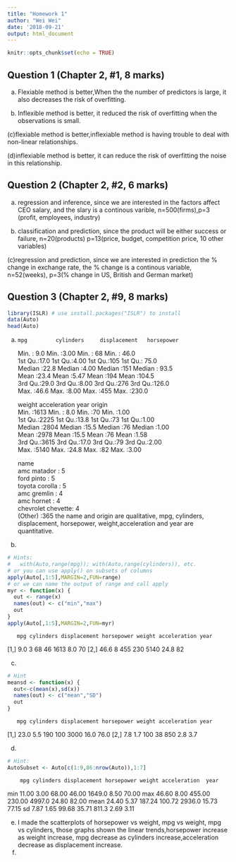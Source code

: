 ```yaml
---
title: "Homework 1"
author: "Wei Wei"
date: '2018-09-21'
output: html_document
---
```


```r
knitr::opts_chunk$set(echo = TRUE)
```

## Question 1 (Chapter 2, #1, 8 marks)

(a) Flexiable method is better,When the the number of predictors is large, it also decreases the risk of overfitting.

(b) Inflexible method is better, it reduced the risk of overfitting when the observations is small.

(c)flexiable method is better,inflexiable method is having trouble to deal with non-linear relationships.

(d)inflexiable method is better, it can reduce the risk of overfitting the noise in this relationship.

## Question 2 (Chapter 2, #2, 6 marks)

(a) regression and inference, since we are interested in the factors affect CEO salary, and the slary is a continous varible, n=500(firms),p=3 (profit, employees, industry)

(b) classification and prediction, since the product will be either success or failure, n=20(products) p=13(price, budget, competition price, 10 other variables)

(c)regression and prediction,  since we are interested in prediction the % change in exchange rate, the % change is a continous variable, n=52(weeks), p=3(% change in US, British and German market)

## Question 3 (Chapter 2, #9, 8 marks)

```r
library(ISLR) # use install.packages("ISLR") to install
data(Auto)
head(Auto)
```

(a)
       mpg         cylinders     displacement   horsepower   
  Min.   : 9.0   Min.   :3.00   Min.   : 68   Min.   : 46.0  
  1st Qu.:17.0   1st Qu.:4.00   1st Qu.:105   1st Qu.: 75.0  
  Median :22.8   Median :4.00   Median :151   Median : 93.5  
  Mean   :23.4   Mean   :5.47   Mean   :194   Mean   :104.5  
  3rd Qu.:29.0   3rd Qu.:8.00   3rd Qu.:276   3rd Qu.:126.0  
  Max.   :46.6   Max.   :8.00   Max.   :455   Max.   :230.0  
                                                             
      weight      acceleration       year        origin    
  Min.   :1613   Min.   : 8.0   Min.   :70   Min.   :1.00  
  1st Qu.:2225   1st Qu.:13.8   1st Qu.:73   1st Qu.:1.00  
  Median :2804   Median :15.5   Median :76   Median :1.00  
  Mean   :2978   Mean   :15.5   Mean   :76   Mean   :1.58  
  3rd Qu.:3615   3rd Qu.:17.0   3rd Qu.:79   3rd Qu.:2.00  
  Max.   :5140   Max.   :24.8   Max.   :82   Max.   :3.00  
                                                           
     name    
  amc matador       :  5  
  ford pinto        :  5  
  toyota corolla    :  5  
  amc gremlin       :  4  
  amc hornet        :  4  
  chevrolet chevette:  4  
  (Other)           :365
the name and origin are qualitative, mpg, cylinders, displacement, horsepower, weight,acceleration and year are quantitative.
(b)

```r
# Hints:
#   with(Auto,range(mpg)); with(Auto,range(cylinders)), etc.
# or you can use apply() on subsets of columns
apply(Auto[,1:5],MARGIN=2,FUN=range)
# or we can name the output of range and call apply
myr <- function(x) {
  out <- range(x)
  names(out) <- c("min","max")
  out
}
apply(Auto[,1:5],MARGIN=2,FUN=myr)
```
       mpg cylinders displacement horsepower weight acceleration year
 [1,]  9.0         3           68         46   1613          8.0   70
 [2,] 46.6         8          455        230   5140         24.8   82


(c)

```r
# Hint
meansd <- function(x) {
  out<-c(mean(x),sd(x))
  names(out) <- c("mean","SD")
  out
}
```
       mpg cylinders displacement horsepower weight acceleration year
 [1,] 23.0       5.5          190        100   3000         16.0 76.0
 [2,]  7.8       1.7          100         38    850          2.8  3.7

(d)

```r
# Hint:
AutoSubset <- Auto[c(1:9,86:nrow(Auto)),1:7]
```
        mpg cylinders displacement horsepower weight acceleration  year
 min  11.00      3.00        68.00      46.00 1649.0         8.50 70.00
 max  46.60      8.00       455.00     230.00 4997.0        24.80 82.00
 mean 24.40      5.37       187.24     100.72 2936.0        15.73 77.15
 sd    7.87      1.65        99.68      35.71  811.3         2.69  3.11

(e)
I made the scatterplots of horsepower vs weight, mpg vs weight, mpg vs cylinders, those graphs shown the linear trends,horsepower increase as weight increase, mpg decrease as cylinders increase,acceleration decrease as displacement increase. 
(f)
